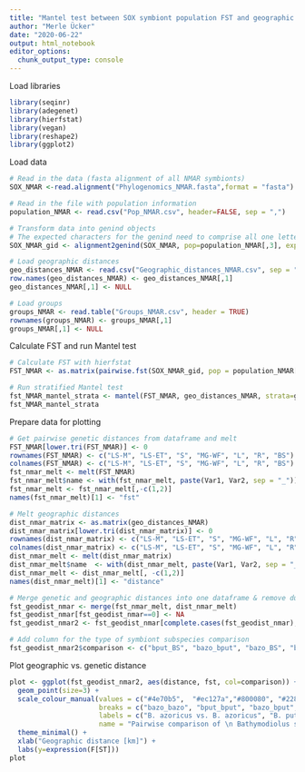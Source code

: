 ```yaml
---
title: "Mantel test between SOX symbiont population FST and geographic distance"
author: "Merle Ücker"
date: "2020-06-22"
output: html_notebook
editor_options: 
  chunk_output_type: console
---
```


Load libraries
```r
library(seqinr)
library(adegenet)
library(hierfstat)
library(vegan)
library(reshape2)
library(ggplot2)
```

Load data
```r
# Read in the data (fasta alignment of all NMAR symbionts)
SOX_NMAR <-read.alignment("Phylogenomics_NMAR.fasta",format = "fasta")

# Read in the file with population information
population_NMAR <- read.csv("Pop_NMAR.csv", header=FALSE, sep = ",")

# Transform data into genind objects
# The expected characters for the genind need to comprise all one letter codes for amino acids
SOX_NMAR_gid <- alignment2genind(SOX_NMAR, pop=population_NMAR[,3], exp.char=c("g", "p", "a", "v", "l", "i", "m", "c", "f", "y", "w", "h", "k", "r", "q", "n", "e", "d", "s", "t"))

# Load geographic distances
geo_distances_NMAR <- read.csv("Geographic_distances_NMAR.csv", sep = "\t")
row.names(geo_distances_NMAR) <- geo_distances_NMAR[,1]
geo_distances_NMAR[,1] <- NULL

# Load groups
groups_NMAR <- read.table("Groups_NMAR.csv", header = TRUE) 
rownames(groups_NMAR) <- groups_NMAR[,1]
groups_NMAR[,1] <- NULL
```

Calculate FST and run Mantel test
```r
# Calculate FST with hierfstat
FST_NMAR <- as.matrix(pairwise.fst(SOX_NMAR_gid, pop = population_NMAR[,3]))

# Run stratified Mantel test
fst_NMAR_mantel_strata <- mantel(FST_NMAR, geo_distances_NMAR, strata=groups_NMAR$Group)
fst_NMAR_mantel_strata
```

Prepare data for plotting
```r
# Get pairwise genetic distances from dataframe and melt
FST_NMAR[lower.tri(FST_NMAR)] <- 0
rownames(FST_NMAR) <- c("LS-M", "LS-ET", "S", "MG-WF", "L", "R", "BS")
colnames(FST_NMAR) <- c("LS-M", "LS-ET", "S", "MG-WF", "L", "R", "BS")
fst_nmar_melt <- melt(FST_NMAR)
fst_nmar_melt$name <- with(fst_nmar_melt, paste(Var1, Var2, sep = "_"))
fst_nmar_melt <- fst_nmar_melt[,-c(1,2)]
names(fst_nmar_melt)[1] <- "fst"

# Melt geographic distances
dist_nmar_matrix <- as.matrix(geo_distances_NMAR)
dist_nmar_matrix[lower.tri(dist_nmar_matrix)] <- 0
rownames(dist_nmar_matrix) <- c("LS-M", "LS-ET", "S", "MG-WF", "L", "R", "BS")
colnames(dist_nmar_matrix) <- c("LS-M", "LS-ET", "S", "MG-WF", "L", "R", "BS")
dist_nmar_melt <- melt(dist_nmar_matrix)
dist_nmar_melt$name  <- with(dist_nmar_melt, paste(Var1, Var2, sep = "_"))
dist_nmar_melt <- dist_nmar_melt[, -c(1,2)]
names(dist_nmar_melt)[1] <- "distance"

# Merge genetic and geographic distances into one dataframe & remove duplicate and zero entries
fst_geodist_nmar <- merge(fst_nmar_melt, dist_nmar_melt)
fst_geodist_nmar[fst_geodist_nmar==0] <- NA
fst_geodist_nmar2 <- fst_geodist_nmar[complete.cases(fst_geodist_nmar),]

# Add column for the type of symbiont subspecies comparison
fst_geodist_nmar2$comparison <- c("bput_BS", "bazo_bput", "bazo_BS", "bazo_bput", "bazo_bazo", "bazo_bazo", "bazo_bput", "bazo_BS", "bazo_bput", "bazo_bazo", "bazo_bazo", "bazo_bazo", "bazo_bput", "bazo_BS", "bazo_bput", "bazo_bazo", "bazo_BS", "bput_BS", "bput_bput", "bazo_bput", "bazo_bput")
```

Plot geographic vs. genetic distance
```r
plot <- ggplot(fst_geodist_nmar2, aes(distance, fst, col=comparison)) +
  geom_point(size=3) +
  scale_colour_manual(values = c("#4e70b5",  "#ec127a","#800080", "#228b22", "#ff8c00"),
                      breaks = c("bazo_bazo", "bput_bput", "bazo_bput", "bazo_BS", "bput_BS"),
                      labels = c("B. azoricus vs. B. azoricus", "B. puteoserpentis vs. B. puteoserpentis", "B. azoricus vs. B. puteoserpentis","B. azoricus vs. Broken Spur", "B. puteoserpentis vs. Broken Spur"),
                      name = "Pairwise comparison of \n Bathymodiolus symbiont subspecies") +
  theme_minimal() +
  xlab("Geographic distance [km]") +
  labs(y=expression(F[ST]))
plot
```